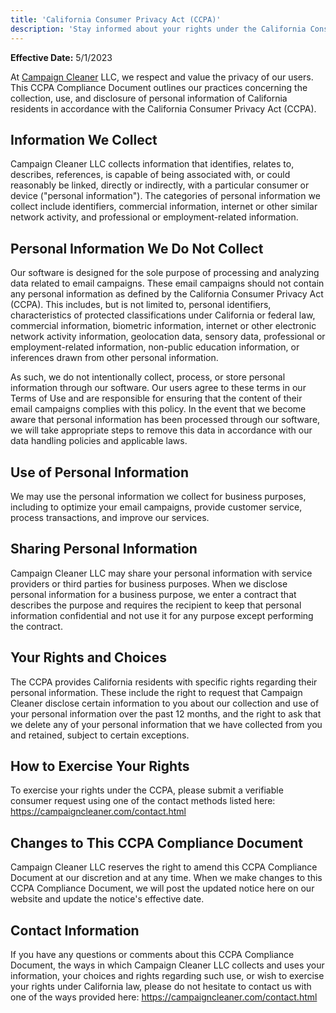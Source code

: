 ```yaml
---
title: 'California Consumer Privacy Act (CCPA)'
description: 'Stay informed about your rights under the California Consumer Privacy Act (CCPA). Our dedicated CCPA page provides an in-depth overview of how this important legislation impacts you, detailing your rights to access, control, and delete personal information collected by businesses. Understand how we comply with CCPA guidelines to ensure your data privacy and security. Empowering California residents with knowledge and control over their personal information.'
---
```



**Effective Date:** 5/1/2023

At [Campaign Cleaner](https://campaigncleaner.com) LLC, we respect and value the privacy of our users. This CCPA Compliance Document outlines our practices concerning the collection, use, and disclosure of personal information of California residents in accordance with the California Consumer Privacy Act (CCPA).

## Information We Collect ##

Campaign Cleaner LLC collects information that identifies, relates to, describes, references, is capable of being associated with, or could reasonably be linked, directly or indirectly, with a particular consumer or device ("personal information"). The categories of personal information we collect include identifiers, commercial information, internet or other similar network activity, and professional or employment-related information.

## Personal Information We Do Not Collect ##

Our software is designed for the sole purpose of processing and analyzing data related to email campaigns. These email campaigns should not contain any personal information as defined by the California Consumer Privacy Act (CCPA). This includes, but is not limited to, personal identifiers, characteristics of protected classifications under California or federal law, commercial information, biometric information, internet or other electronic network activity information, geolocation data, sensory data, professional or employment-related information, non-public education information, or inferences drawn from other personal information.

As such, we do not intentionally collect, process, or store personal information through our software. Our users agree to these terms in our Terms of Use and are responsible for ensuring that the content of their email campaigns complies with this policy. In the event that we become aware that personal information has been processed through our software, we will take appropriate steps to remove this data in accordance with our data handling policies and applicable laws.

## Use of Personal Information ##

We may use the personal information we collect for business purposes, including to optimize your email campaigns, provide customer service, process transactions, and improve our services.

## Sharing Personal Information ##

Campaign Cleaner LLC may share your personal information with service providers or third parties for business purposes. When we disclose personal information for a business purpose, we enter a contract that describes the purpose and requires the recipient to keep that personal information confidential and not use it for any purpose except performing the contract.

## Your Rights and Choices ##

The CCPA provides California residents with specific rights regarding their personal information. These include the right to request that Campaign Cleaner disclose certain information to you about our collection and use of your personal information over the past 12 months, and the right to ask that we delete any of your personal information that we have collected from you and retained, subject to certain exceptions.

## How to Exercise Your Rights ##

To exercise your rights under the CCPA, please submit a verifiable consumer request using one of the contact methods listed here: https://campaigncleaner.com/contact.html

## Changes to This CCPA Compliance Document ##

Campaign Cleaner LLC reserves the right to amend this CCPA Compliance Document at our discretion and at any time. When we make changes to this CCPA Compliance Document, we will post the updated notice here on our website and update the notice's effective date.

## Contact Information ##

If you have any questions or comments about this CCPA Compliance Document, the ways in which Campaign Cleaner LLC collects and uses your information, your choices and rights regarding such use, or wish to exercise your rights under California law, please do not hesitate to contact us with one of the ways provided here: https://campaigncleaner.com/contact.html